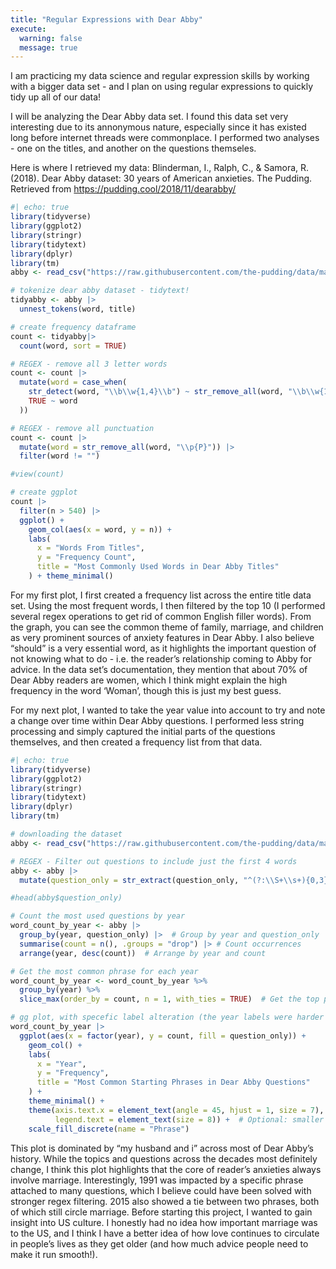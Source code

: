 ```yaml
---
title: "Regular Expressions with Dear Abby"
execute: 
  warning: false
  message: true
---
```


I am practicing my data science and regular expression skills by working with a bigger data set - and I plan on using regular expressions to quickly tidy up all of our data!

I will be analyzing the Dear Abby data set. I found this data set very interesting due to its annonymous nature, especially since it has existed long before internet threads were commonplace. I performed two analyses - one on the titles, and another on the questions themseles.

Here is where I retrieved my data: Blinderman, I., Ralph, C., & Samora, R. (2018). Dear Abby dataset: 30 years of American anxieties. The Pudding. Retrieved from <https://pudding.cool/2018/11/dearabby/>

```r
#| echo: true
library(tidyverse)
library(ggplot2)
library(stringr)
library(tidytext)
library(dplyr)
library(tm)
abby <- read_csv("https://raw.githubusercontent.com/the-pudding/data/master/dearabby/raw_da_qs.csv")

# tokenize dear abby dataset - tidytext!
tidyabby <- abby |>
  unnest_tokens(word, title)

# create frequency dataframe
count <- tidyabby|>
  count(word, sort = TRUE)

# REGEX - remove all 3 letter words
count <- count |>
  mutate(word = case_when(
    str_detect(word, "\\b\\w{1,4}\\b") ~ str_remove_all(word, "\\b\\w{1,4}\\b"),
    TRUE ~ word
  ))

# REGEX - remove all punctuation
count <- count |>
  mutate(word = str_remove_all(word, "\\p{P}")) |>
  filter(word != "")

#view(count)

# create ggplot
count |>
  filter(n > 540) |>
  ggplot() +
    geom_col(aes(x = word, y = n)) +   
    labs(
      x = "Words From Titles",
      y = "Frequency Count",
      title = "Most Commonly Used Words in Dear Abby Titles"
    ) + theme_minimal()

```

For my first plot, I first created a frequency list across the entire title data set. Using the most frequent words, I then filtered by the top 10 (I performed several regex operations to get rid of common English filler words). From the graph, you can see the common theme of family, marriage, and children as very prominent sources of anxiety features in Dear Abby. I also believe "should" is a very essential word, as it highlights the important question of not knowing what to do - i.e. the reader's relationship coming to Abby for advice. In the data set's documentation, they mention that about 70% of Dear Abby readers are women, which I think might explain the high frequency in the word 'Woman', though this is just my best guess.

For my next plot, I wanted to take the year value into account to try and note a change over time within Dear Abby questions. I performed less string processing and simply captured the initial parts of the questions themselves, and then created a frequency list from that data.

```r
#| echo: true
library(tidyverse)
library(ggplot2)
library(stringr)
library(tidytext)
library(dplyr)
library(tm)

# downloading the dataset
abby <- read_csv("https://raw.githubusercontent.com/the-pudding/data/master/dearabby/raw_da_qs.csv")

# REGEX - Filter out questions to include just the first 4 words
abby <- abby |>
  mutate(question_only = str_extract(question_only, "^(?:\\S+\\s+){0,3}\\S+"))

#head(abby$question_only)

# Count the most used questions by year
word_count_by_year <- abby |>
  group_by(year, question_only) |>  # Group by year and question_only
  summarise(count = n(), .groups = "drop") |> # Count occurrences
  arrange(year, desc(count))  # Arrange by year and count

# Get the most common phrase for each year
word_count_by_year <- word_count_by_year %>%
  group_by(year) %>%
  slice_max(order_by = count, n = 1, with_ties = TRUE)  # Get the top phrase

# gg plot, with specefic label alteration (the year labels were harder to see!!
word_count_by_year |>
  ggplot(aes(x = factor(year), y = count, fill = question_only)) +
    geom_col() +   
    labs(
      x = "Year",
      y = "Frequency",
      title = "Most Common Starting Phrases in Dear Abby Questions"
    ) + 
    theme_minimal() +
    theme(axis.text.x = element_text(angle = 45, hjust = 1, size = 7),  # Smaller x-axis labels
          legend.text = element_text(size = 8)) +  # Optional: smaller legend text
    scale_fill_discrete(name = "Phrase") 

```

This plot is dominated by "my husband and i" across most of Dear Abby's history. While the topics and questions across the decades most definitely change, I think this plot highlights that the core of reader's anxieties always involve marriage. Interestingly, 1991 was impacted by a specific phrase attached to many questions, which I believe could have been solved with stronger regex filtering. 2015 also showed a tie between two phrases, both of which still circle marriage. Before starting this project, I wanted to gain insight into US culture. I honestly had no idea how important marriage was to the US, and I think I have a better idea of how love continues to circulate in people's lives as they get older (and how much advice people need to make it run smooth!).
